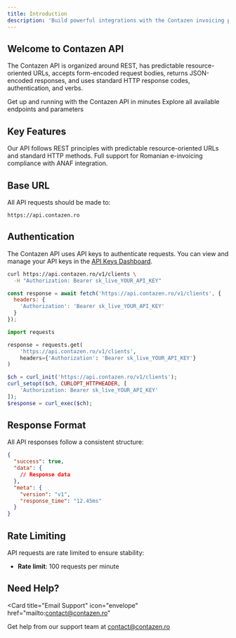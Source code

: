 ```yaml
---
title: Introduction
description: 'Build powerful integrations with the Contazen invoicing platform'
---
```


## Welcome to Contazen API

The Contazen API is organized around REST, has predictable resource-oriented URLs, accepts form-encoded request bodies, returns JSON-encoded responses, and uses standard HTTP response codes, authentication, and verbs.

<CardGroup cols={2}>
  <Card
    title="Quickstart"
    icon="rocket"
    href="/quickstart"
  >
    Get up and running with the Contazen API in minutes
  </Card>
  <Card
    title="API Reference"
    icon="code"
    href="/api-reference/introduction"
  >
    Explore all available endpoints and parameters
  </Card>
</CardGroup>

## Key Features

<AccordionGroup>
  <Accordion title="RESTful Design" icon="network-wired">
    Our API follows REST principles with predictable resource-oriented URLs and standard HTTP methods.
  </Accordion>
  <Accordion title="e-Factura Ready" icon="file-invoice">
    Full support for Romanian e-invoicing compliance with ANAF integration.
  </Accordion>
</AccordionGroup>

## Base URL

All API requests should be made to:

```
https://api.contazen.ro
```

## Authentication

The Contazen API uses API keys to authenticate requests. You can view and manage your API keys in the [API Keys Dashboard](https://app.contazen.ro/settings/api-keys).

<CodeGroup>

```bash cURL
curl https://api.contazen.ro/v1/clients \
  -H "Authorization: Bearer sk_live_YOUR_API_KEY"
```

```javascript Node.js
const response = await fetch('https://api.contazen.ro/v1/clients', {
  headers: {
    'Authorization': 'Bearer sk_live_YOUR_API_KEY'
  }
});
```

```python Python
import requests

response = requests.get(
    'https://api.contazen.ro/v1/clients',
    headers={'Authorization': 'Bearer sk_live_YOUR_API_KEY'}
)
```

```php PHP
$ch = curl_init('https://api.contazen.ro/v1/clients');
curl_setopt($ch, CURLOPT_HTTPHEADER, [
    'Authorization: Bearer sk_live_YOUR_API_KEY'
]);
$response = curl_exec($ch);
```

</CodeGroup>

## Response Format

All API responses follow a consistent structure:

```json
{
  "success": true,
  "data": {
    // Response data
  },
  "meta": {
    "version": "v1",
    "response_time": "12.45ms"
  }
}
```

## Rate Limiting

API requests are rate limited to ensure stability:

- **Rate limit**: 100 requests per minute

## Need Help?

<Card
  title="Email Support"
  icon="envelope"
  href="mailto:contact@contazen.ro"
>
  Get help from our support team at contact@contazen.ro
</Card>